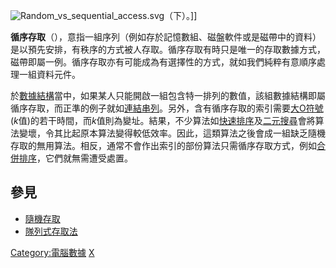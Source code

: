 {{NoteTA
|G1= IT
}}
[[File:Random_vs_sequential_access.svg|thumb]]（下）。]]

'''循序存取'''（{{lang-en|sequential access}}），意指一組序列（例如存於記憶數組、磁盤軟件或是磁帶中的資料）是以預先安排，有秩序的方式被人存取。循序存取有時只是唯一的存取數據方式，磁帶即屬一例。循序存取亦有可能成為有選擇性的方式，就如我們純粹有意順序處理一組資料元件。

於[[數據結構|數據結構]]當中，如果某人只能開啟一組包含特一排列的數值，該組數據結構即屬循序存取，而正準的例子就如[[連結串列|連結串列]]。另外，含有循序存取的索引需要[[大O符號|大O符號]](''k''值)的若干時間，而''k''值則為變址。結果，不少算法如[[快速排序|快速排序]]及[[二元搜尋樹|二元搜尋]]會將算法變壞，令其比起原本算法變得較低效率。因此，這類算法之後會成一組缺乏隨機存取的無用算法。相反，通常不會作出索引的部份算法只需循序存取方式，例如[[合併排序|合併排序]]，它們就無需遭受處置。

== 參見 ==
* [[隨機存取|隨機存取]]
* [[隊列式存取法|隊列式存取法]]

[[Category:電腦數據|Category:電腦數據]]
[[Category:數據結構|X]]